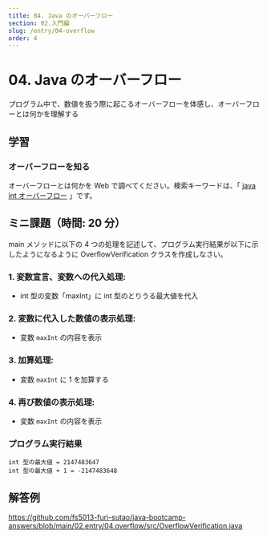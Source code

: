 ```yaml
---
title: 04. Java のオーバーフロー
section: 02.入門編
slug: /entry/04-overflow
order: 4
---
```


# 04. Java のオーバーフロー

<p class="goal">
  プログラム中で、数値を扱う際に起こるオーバーフローを体感し、オーバーフローとは何かを理解する
</p>

## 学習

### オーバーフローを知る

オーバーフローとは何かを Web で調べてください。検索キーワードは、「 [java int オーバーフロー](https://www.google.com/search?q=java+int+オーバーフロー) 」です。

## ミニ課題（時間: 20 分）

main メソッドに以下の 4 つの処理を記述して、プログラム実行結果が以下に示したようになるように OverflowVerification クラスを作成しなさい。

### 1. 変数宣言、変数への代入処理:

- int 型の変数「maxInt」に int 型のとりうる最大値を代入

### 2. 変数に代入した数値の表示処理:

- 変数 `maxInt` の内容を表示

### 3. 加算処理:

- 変数 `maxInt` に 1 を加算する

### 4. 再び数値の表示処理:

- 変数 `maxInt` の内容を表示

### プログラム実行結果

```
int 型の最大値 = 2147483647
int 型の最大値 + 1 = -2147483648
```

## 解答例

https://github.com/fs5013-furi-sutao/java-bootcamp-answers/blob/main/02.entry/04.overflow/src/OverflowVerification.java
